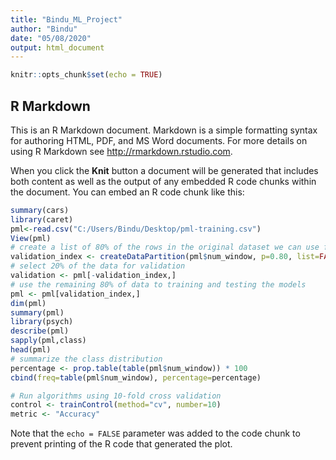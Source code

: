 ---
title: "Bindu_ML_Project"
author: "Bindu"
date: "05/08/2020"
output: html_document
---

```{r setup, include=FALSE}
knitr::opts_chunk$set(echo = TRUE)
```

## R Markdown

This is an R Markdown document. Markdown is a simple formatting syntax for authoring HTML, PDF, and MS Word documents. For more details on using R Markdown see <http://rmarkdown.rstudio.com>.

When you click the **Knit** button a document will be generated that includes both content as well as the output of any embedded R code chunks within the document. You can embed an R code chunk like this:

```{r cars}
summary(cars)
library(caret)
pml<-read.csv("C:/Users/Bindu/Desktop/pml-training.csv")
View(pml)
# create a list of 80% of the rows in the original dataset we can use for training
validation_index <- createDataPartition(pml$num_window, p=0.80, list=FALSE)
# select 20% of the data for validation
validation <- pml[-validation_index,]
# use the remaining 80% of data to training and testing the models
pml <- pml[validation_index,]
dim(pml)
summary(pml)
library(psych)
describe(pml)
sapply(pml,class)
head(pml)
# summarize the class distribution
percentage <- prop.table(table(pml$num_window)) * 100
cbind(freq=table(pml$num_window), percentage=percentage)

# Run algorithms using 10-fold cross validation
control <- trainControl(method="cv", number=10)
metric <- "Accuracy"

```

Note that the `echo = FALSE` parameter was added to the code chunk to prevent printing of the R code that generated the plot.
